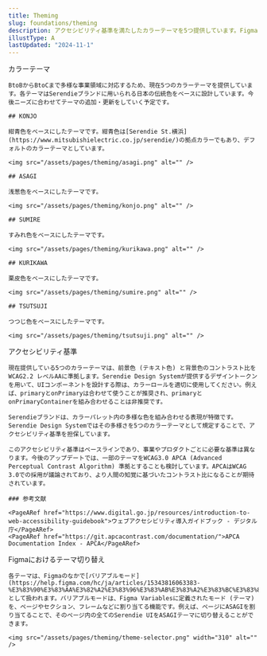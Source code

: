 ```yaml
---
title: Theming
slug: foundations/theming
description: アクセシビリティ基準を満たしたカラーテーマを5つ提供しています。FigmaとReactコンポーネントそれぞれテーマ切り替えに対応しています。
illustType: A
lastUpdated: "2024-11-1"
---
```



  <PageSection>
    <PageHeadLine number={1}>カラーテーマ</PageHeadLine>

    BtoBからBtoCまで多様な事業領域に対応するため、現在5つのカラーテーマを提供しています。各テーマはSerendieブランドに用いられる日本の伝統色をベースに設計しています。今後ニーズに合わせてテーマの追加・更新をしていく予定です。

    ## KONJO

    紺青色をベースにしたテーマです。紺青色は[Serendie St.横浜](https://www.mitsubishielectric.co.jp/serendie/)の拠点カラーでもあり、デフォルトのカラーテーマとしています。

    <img src="/assets/pages/theming/asagi.png" alt="" />

    ## ASAGI

    浅葱色をベースにしたテーマです。

    <img src="/assets/pages/theming/konjo.png" alt="" />

    ## SUMIRE

    すみれ色をベースにしたテーマです。

    <img src="/assets/pages/theming/kurikawa.png" alt="" />

    ## KURIKAWA

    栗皮色をベースにしたテーマです。

    <img src="/assets/pages/theming/sumire.png" alt="" />

    ## TSUTSUJI

    つつじ色をベースにしたテーマです。

    <img src="/assets/pages/theming/tsutsuji.png" alt="" />

  </PageSection>

  <PageSection>
    <PageHeadLine number={2}>アクセシビリティ基準</PageHeadLine>

    現在提供している5つのカラーテーマは、前景色 (テキスト色) と背景色のコントラスト比をWCAG2.2 レベルAAに準拠します。Serendie Design Systemが提供するデザイントークンを用いて、UIコンポーネントを設計する際は、カラーロールを適切に使用してください。例えば、primaryとonPrimaryは合わせて使うことが推奨され、primaryとonPrimaryContainerを組み合わせることは非推奨です。

    Serendieブランドは、カラーパレット内の多様な色を組み合わせる表現が特徴です。Serendie Design Systemではその多様さを5つのカラーテーマとして規定することで、アクセシビリティ基準を担保しています。

    このアクセシビリティ基準はベースラインであり、事業やプロダクトごとに必要な基準は異なります。今後のアップデートでは、一部のテーマをWCAG3.0 APCA (Advanced Perceptual Contrast Algorithm) 準拠とすることも検討しています。APCAはWCAG 3.0での採用が議論されており、より人間の知覚に基づいたコントラスト比になることが期待されています。

    ### 参考文献

    <PageARef href="https://www.digital.go.jp/resources/introduction-to-web-accessibility-guidebook">ウェブアクセシビリティ導入ガイドブック - デジタル庁</PageARef>
    <PageARef href="https://git.apcacontrast.com/documentation/">APCA Documentation Index - APCA</PageARef>

  </PageSection>

  <PageSection>
    <PageHeadLine number={3}>Figmaにおけるテーマ切り替え</PageHeadLine>

    各テーマは、Figmaのなかで[バリアブルモード](https://help.figma.com/hc/ja/articles/15343816063383-%E3%83%90%E3%83%AA%E3%82%A2%E3%83%96%E3%83%AB%E3%83%A2%E3%83%BC%E3%83%89)として扱われます。バリアブルモードは、Figma Variablesに定義されたモード (テーマ) を、ページやセクション、フレームなどに割り当てる機能です。例えば、ページにASAGIを割り当てることで、そのページ内の全てのSerendie UIをASAGIテーマに切り替えることができます。

    <img src="/assets/pages/theming/theme-selector.png" width="310" alt="" />

  </PageSection>
